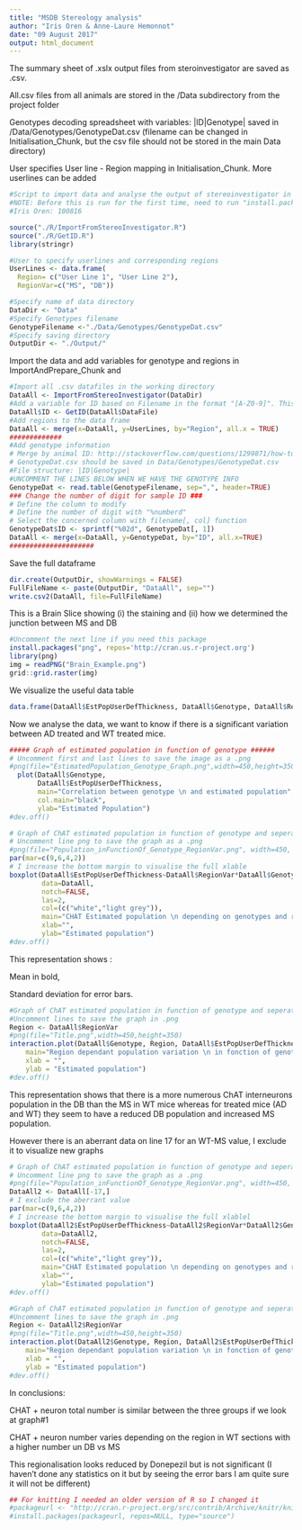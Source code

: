 ```yaml
---
title: "MSDB Stereology analysis"
author: "Iris Oren & Anne-Laure Hemonnot"
date: "09 August 2017"
output: html_document
---
```


The summary sheet of .xslx output files from steroinvestigator are saved as .csv.

All.csv files from all animals are stored in the /Data subdirectory from the project folder

Genotypes decoding spreadsheet with variables:  |ID|Genotype| saved in /Data/Genotypes/GenotypeDat.csv (filename can be changed in Initialisation_Chunk, but the csv file should not be stored in the main Data directory)

User specifies User line - Region mapping in Initialisation_Chunk. More userlines can be added

```r
#Script to import data and analyse the output of stereoinvestigator in R
#NOTE: Before this is run for the first time, need to run "install.packages("stringr")
#Iris Oren: 100816

source("./R/ImportFromStereoInvestigator.R")
source("./R/GetID.R")
library(stringr)

#User to specify userlines and corresponding regions
UserLines <- data.frame(
  Region= c("User Line 1", "User Line 2"), 
  RegionVar=c("MS", "DB"))

#Specify name of data directory
DataDir <- "Data"
#Specify Genotypes filename
GenotypeFilename <-"./Data/Genotypes/GenotypeDat.csv"
#Specify saving directory
OutputDir <- "./Output/"
```

Import the data and add variables for genotype and regions  in ImportAndPrepare_Chunk and 
```r
#Import all .csv datafiles in the working directory
DataAll <- ImportFromStereoInvestigator(DataDir)
#Add a variable for ID based on Filename in the format "[A-Z0-9]". This gives an error which can be ignored
DataAll$ID <- GetID(DataAll$DataFile)
#Add regions to the data frame
DataAll <- merge(x=DataAll, y=UserLines, by="Region", all.x = TRUE)
#############
#Add genotype information
# Merge by animal ID: http://stackoverflow.com/questions/1299871/how-to-join-merge-data-frames-inner-outer-left-right
# GenotypeDat.csv should be saved in Data/Genotypes/GenotypeDat.csv
#File structure: |ID|Genotype|
#UNCOMMENT THE LINES BELOW WHEN WE HAVE THE GENOTYPE INFO
GenotypeDat <- read.table(GenotypeFilename, sep=",", header=TRUE)
### Change the number of digit for sample ID ### 
# Define the column to modify
# Define the number of digit with "%numberd"
# Select the concerned column with filename[, col] function
GenotypeDat$ID <- sprintf("%02d", GenotypeDat[, 1])
DataAll <- merge(x=DataAll, y=GenotypeDat, by="ID", all.x=TRUE)
#####################
```



Save the full dataframe
```r
dir.create(OutputDir, showWarnings = FALSE)
FullFileName <- paste(OutputDir, "DataAll", sep="")
write.csv2(DataAll, file=FullFileName)
```

This is a Brain Slice showing (i) the staining and (ii) how we determined the junction between MS and DB

```r
#Uncomment the next line if you need this package 
install.packages("png", repos='http://cran.us.r-project.org')
library(png)
img = readPNG("Brain_Example.png")
grid::grid.raster(img)
```



We visualize the useful data table 

```r
data.frame(DataAll$EstPopUserDefThickness, DataAll$Genotype, DataAll$RegionVar)
```


Now we analyse the data, we want to know if there is a significant variation between AD treated and WT treated mice. 

```r
##### Graph of estimated population in function of genotype ######
# Uncomment first and last lines to save the image as a .png 
#png(file="EstimatedPopulation_Genotype_Graph.png",width=450,height=350)
  plot(DataAll$Genotype, 
       DataAll$EstPopUserDefThickness, 
       main="Correlation between genotype \n and estimated population", 
       col.main="black", 
       ylab="Estimated Population")
#dev.off()
```



```r
# Graph of ChAT estimated population in function of genotype and seperated depending on region
# Uncomment line png to save the graph as a .png 
#png(file="Population_inFunctionOf_Genotype_RegionVar.png", width=450, height=400)
par(mar=c(9,6,4,2))
# I increase the bottom margin to visualise the full xlable
boxplot(DataAll$EstPopUserDefThickness~DataAll$RegionVar*DataAll$Genotype,
        data=DataAll, 
        notch=FALSE,
        las=2,
        col=(c("white","light grey")),
        main="CHAT Estimated population \n depending on genotypes and region",
        xlab="", 
        ylab="Estimated population")
#dev.off()
```

This representation shows :

Mean in bold, 

Standard deviation for error bars. 

```r
#Graph of ChAT estimated population in function of genotype and seperated depending on region
#Uncomment lines to save the graph in .png 
Region <- DataAll$RegionVar
#png(file="Title.png",width=450,height=350)
interaction.plot(DataAll$Genotype, Region, DataAll$EstPopUserDefThickness, 
    main="Region dependant population variation \n in fonction of genotype",
    xlab = "", 
    ylab = "Estimated population")
#dev.off()
```

This representation shows that there is a more numerous ChAT interneurons population in the DB than the MS in WT mice whereas for treated mice (AD and WT) they seem to have a reduced DB population and increased MS population. 

However there is an aberrant data on line 17 for an WT-MS value, I exclude it to visualize new graphs 

```r
# Graph of ChAT estimated population in function of genotype and seperated depending on region
# Uncomment line png to save the graph as a .png 
#png(file="Population_inFunctionOf_Genotype_RegionVar.png", width=450, height=400)
DataAll2 <- DataAll[-17,]
# I exclude the aberrant value 
par(mar=c(9,6,4,2))
# I increase the bottom margin to visualise the full xlablel
boxplot(DataAll2$EstPopUserDefThickness~DataAll2$RegionVar*DataAll2$Genotype,
        data=DataAll2, 
        notch=FALSE,
        las=2,
        col=(c("white","light grey")),
        main="CHAT Estimated population \n depending on genotypes and region",
        xlab="", 
        ylab="Estimated population")
#dev.off()
```


```r
#Graph of ChAT estimated population in function of genotype and seperated depending on region
#Uncomment lines to save the graph in .png 
Region <- DataAll2$RegionVar
#png(file="Title.png",width=450,height=350)
interaction.plot(DataAll2$Genotype, Region, DataAll2$EstPopUserDefThickness, 
    main="Region dependant population variation \n in fonction of genotype",
    xlab = "", 
    ylab = "Estimated population")
#dev.off()
```


In conclusions: 

CHAT + neuron total number is similar between the three groups if we look at graph#1 

CHAT + neuron number varies depending on the region in WT sections with a higher number un DB vs MS 

This regionalisation looks reduced by Donepezil but is not significant (I haven't done any statistics on it but by seeing the error bars I am quite sure it will not be different)





```r
## For knitting I needed an older version of R so I changed it 
#packageurl <- "http://cran.r-project.org/src/contrib/Archive/knitr/knitr_1.12.tar.gz"
#install.packages(packageurl, repos=NULL, type="source")
```
